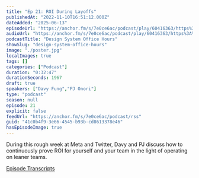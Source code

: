 ```yaml
---
title: "Ep 21: ROI During Layoffs"
publishedAt: "2022-11-10T16:51:12.000Z"
dateAdded: "2025-06-13"
episodeUrl: "https://anchor.fm/s/7e0ce6ac/podcast/play/60416363/https%3A%2F%2Fd3ctxlq1ktw2nl.cloudfront.net%2Fstaging%2F2022-10-10%2Fce72131e-63e4-c745-998c-3d25f1f88651.mp3"
audioUrl: "https://anchor.fm/s/7e0ce6ac/podcast/play/60416363/https%3A%2F%2Fd3ctxlq1ktw2nl.cloudfront.net%2Fstaging%2F2022-10-10%2Fce72131e-63e4-c745-998c-3d25f1f88651.mp3"
podcastTitle: "Design System Office Hours"
showSlug: "design-system-office-hours"
image: "./poster.jpg"
localImages: true
tags: []
categories: ["Podcast"]
duration: "0:32:47"
durationSeconds: 1967
draft: true
speakers: ["Davy Fung","PJ Onori"]
type: "podcast"
season: null
episode: 21
explicit: false
feedUrl: "https://anchor.fm/s/7e0ce6ac/podcast/rss"
guid: "41c0b4f9-3e66-4545-b93b-cd8613378e46"
hasEpisodeImage: true
---
```

During this rough week at Meta and Twitter, Davy and PJ discuss how to continuously prove ROI for yourself and your team in the light of operating on leaner teams. 

[Episode Transcripts](https://docs.google.com/document/d/1eBPOj7pQJBKCsc4uWlMM1XwwfTOLiK7Av_qEbwu2F_M/edit?usp=sharing)
